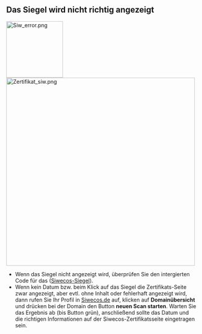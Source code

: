 == Das Siegel wird nicht richtig angezeigt ==

[[File:Siw_error.png|150px]] [[File:Zertifikat_siw.png|500px]]

* Wenn das Siegel nicht angezeigt wird, überprüfen Sie den intergierten Code für das ([[Siwecos-Siegel/DE|Siwecos-Siegel]]).
* Wenn kein Datum bzw. beim Klick auf das Siegel die Zertifikats-Seite zwar angezeigt, aber evtl. ohne Inhalt oder fehlerhaft angezeigt wird, dann rufen Sie Ihr Profil in [https://siwecos.de Siwecos.de] auf, klicken auf '''Domainübersicht''' und drücken bei der Domain den Button '''neuen Scan starten'''. Warten Sie das Ergebnis ab (bis Button grün), anschließend sollte das Datum und die richtigen Informationen auf der Siwecos-Zertifikatsseite eingetragen sein.